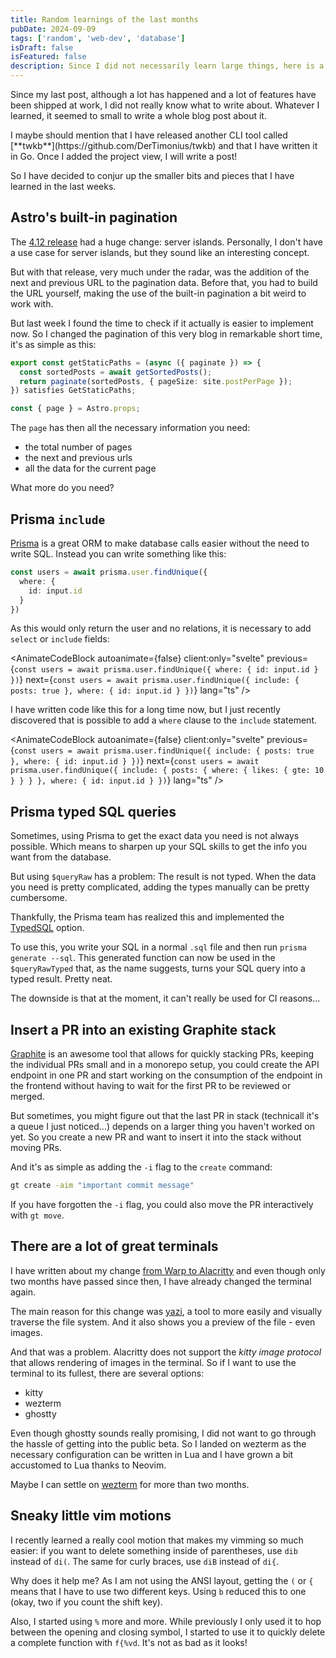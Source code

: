 ```yaml
---
title: Random learnings of the last months
pubDate: 2024-09-09
tags: ['random', 'web-dev', 'database']
isDraft: false
isFeatured: false
description: Since I did not necessarily learn large things, here is a list of small items I learned
---
```



Since my last post, although a lot has happened and a lot of features have been shipped at work, I did not really know what to write about. Whatever I learned, it seemed to small to write a whole blog post about it.

<Aside>
I maybe should mention that I have released another CLI tool called [**twkb**](https://github.com/DerTimonius/twkb) and that I have written it in Go. Once I added the project view, I will write a post!
</Aside>

So I have decided to conjur up the smaller bits and pieces that I have learned in the last weeks.

## Astro's built-in pagination

The [4.12 release](https://astro.build/blog/astro-4120/) had a huge change: server islands. Personally, I don't have a use case for server islands, but they sound like an interesting concept.

But with that release, very much under the radar, was the addition of the next and previous URL to the pagination data. Before that, you had to build the URL yourself, making the use of the built-in pagination a bit weird to work with.

But last week I found the time to check if it actually is easier to implement now. So I changed the pagination of this very blog in remarkable short time, it's as simple as this:

```ts
export const getStaticPaths = (async ({ paginate }) => {
  const sortedPosts = await getSortedPosts();
  return paginate(sortedPosts, { pageSize: site.postPerPage });
}) satisfies GetStaticPaths;

const { page } = Astro.props;
```

The `page` has then all the necessary information you need:

- the total number of pages
- the next and previous urls
- all the data for the current page

What more do you need?

## Prisma `include`

[Prisma](https://prisma.io) is a great ORM to make database calls easier without the need to write SQL. Instead you can write something like this:

```ts
const users = await prisma.user.findUnique({
  where: {
    id: input.id
  }
})
```

As this would only return the user and no relations, it is necessary to add `select` or `include` fields:

<AnimateCodeBlock autoanimate={false} client:only="svelte" previous={`const users = await prisma.user.findUnique({
  where: {
    id: input.id
  }
})`} next={`const users = await prisma.user.findUnique({
  include: { posts: true },
  where: {
    id: input.id
  }
})`} lang="ts" />

I have written code like this for a long time now, but I just recently discovered that is possible to add a `where` clause to the `include` statement.

<AnimateCodeBlock autoanimate={false} client:only="svelte" previous={`const users = await prisma.user.findUnique({
  include: { posts: true },
  where: {
    id: input.id
  }
})`} next={`const users = await prisma.user.findUnique({
  include: { posts: { where: { likes: { gte: 10 } } } },
  where: {
    id: input.id
  }
})`} lang="ts" />

## Prisma typed SQL queries

Sometimes, using Prisma to get the exact data you need is not always possible. Which means to sharpen up your SQL skills to get the info you want from the database.

But using `$queryRaw` has a problem: The result is not typed. When the data you need is pretty complicated, adding the types manually can be pretty cumbersome.

Thankfully, the Prisma team has realized this and implemented the [TypedSQL](https://www.prisma.io/docs/orm/prisma-client/using-raw-sql/typedsql) option.

To use this, you write your SQL in a normal `.sql` file and then run `prisma generate --sql`. This generated function can now be used in the `$queryRawTyped` that, as the name suggests, turns your SQL query into a typed result. Pretty neat.

The downside is that at the moment, it can't really be used for CI reasons...

## Insert a PR into an existing Graphite stack

[Graphite](https://graphite.dev) is an awesome tool that allows for quickly stacking PRs, keeping the individual PRs small and in a monorepo setup, you could create the API endpoint in one PR and start working on the consumption of the endpoint in the frontend without having to wait for the first PR to be reviewed or merged.

But sometimes, you might figure out that the last PR in stack (technicall it's a queue I just noticed...) depends on a larger thing you haven't worked on yet. So you create a new PR and want to insert it into the stack without moving PRs.

And it's as simple as adding the `-i` flag to the `create` command:

```sh
gt create -aim "important commit message"
```

If you have forgotten the `-i` flag, you could also move the PR interactively with `gt move`.

## There are a lot of great terminals

I have written about my change [from Warp to Alacritty](/posts/til-28#warp-vs-alacritty) and even though only two months have passed since then, I have already changed the terminal again.

The main reason for this change was [yazi](https://yazi-rs.github.io/), a tool to more easily and visually traverse the file system. And it also shows you a preview of the file - even images.

And that was a problem. Alacritty does not support the *kitty image protocol* that allows rendering of images in the terminal. So if I want to use the terminal to its fullest, there are several options:

- kitty
- wezterm
- ghostty

Even though ghostty sounds really promising, I did not want to go through the hassle of getting into the public beta. So I landed on wezterm as the necessary configuration can be written in Lua and I have grown a bit accustomed to Lua thanks to Neovim.

Maybe I can settle on [wezterm](https://wezfurlong.org/wezterm/index.html) for more than two months.

## Sneaky little vim motions

I recently learned a really cool motion that makes my vimming so much easier: if you want to delete something inside of parentheses, use `dib` instead of `di(`. The same for curly braces, use `diB` instead of `di{`.

Why does it help me? As I am not using the ANSI layout, getting the `(` or `{` means that I have to use two different keys. Using `b` reduced this to one (okay, two if you count the shift key).

Also, I started using `%` more and more. While previously I only used it to hop between the opening and closing symbol, I started to use it to quickly delete a complete function with `f{%vd`. It's not as bad as it looks!
